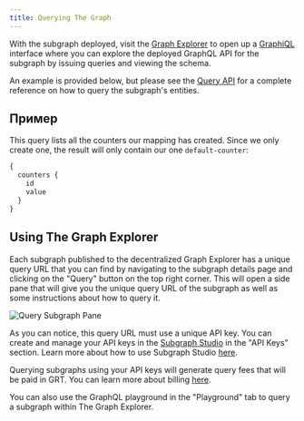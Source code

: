 ```yaml
---
title: Querying The Graph
---
```


With the subgraph deployed, visit the [Graph Explorer](https://thegraph.com/explorer) to open up a [GraphiQL](https://github.com/graphql/graphiql) interface where you can explore the deployed GraphQL API for the subgraph by issuing queries and viewing the schema.

An example is provided below, but please see the [Query API](/querying/graphql-api) for a complete reference on how to query the subgraph's entities.

## Пример

This query lists all the counters our mapping has created. Since we only create one, the result will only contain our one `default-counter`:

```graphql
{
  counters {
    id
    value
  }
}
```

## Using The Graph Explorer

Each subgraph published to the decentralized Graph Explorer has a unique query URL that you can find by navigating to the subgraph details page and clicking on the "Query" button on the top right corner. This will open a side pane that will give you the unique query URL of the subgraph as well as some instructions about how to query it.

![Query Subgraph Pane](/img/query-subgraph-pane.png)

As you can notice, this query URL must use a unique API key. You can create and manage your API keys in the [Subgraph Studio](https://thegraph.com/studio) in the "API Keys" section. Learn more about how to use Subgraph Studio [here](/deploying/subgraph-studio).

Querying subgraphs using your API keys will generate query fees that will be paid in GRT. You can learn more about billing [here](/billing).

You can also use the GraphQL playground in the "Playground" tab to query a subgraph within The Graph Explorer.
